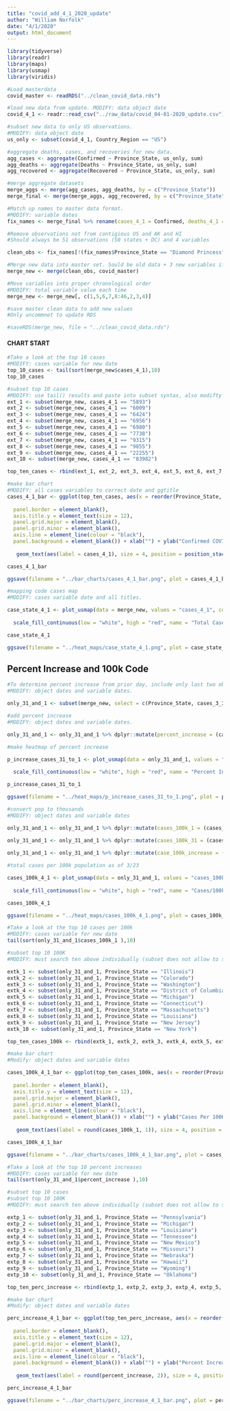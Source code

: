 ```yaml
---
title: "covid_add_4_1_2020_update"
author: "William Norfolk"
date: "4/1/2020"
output: html_document
---
```



```r
library(tidyverse)
library(readr)
library(maps)
library(usmap)
library(viridis)
```

```r
#Load masterdata
covid_master <- readRDS("../clean_covid_data.rds")
```


```r
#load new data from update. MODIFY: data object date
covid_4_1 <- readr::read_csv("../raw_data/covid_04-01-2020_update.csv")
```

```r
#subset new data to only US observations. 
#MODIFY: data object date
us_only <- subset(covid_4_1, Country_Region == "US")
```

```r
#aggregate deaths, cases, and recoveries for new data. 
agg_cases <- aggregate(Confirmed ~ Province_State, us_only, sum)
agg_deaths <- aggregate(Deaths ~ Province_State, us_only, sum)
agg_recovered <- aggregate(Recovered ~ Province_State, us_only, sum)
```

```r
#merge aggregate datasets
merge_aggs <- merge(agg_cases, agg_deaths, by = c("Province_State"))
merge_final <- merge(merge_aggs, agg_recovered, by = c("Province_State"))
```

```r
#Match up names to master data format. 
#MODIFY: variable dates
fix_names <- merge_final %>% rename(cases_4_1 = Confirmed, deaths_4_1 = Deaths, recov_4_1 = Recovered)
```

```r
#Remove observations not from contigious US and AK and HI
#Should always be 51 observations (50 states + DC) and 4 variables

clean_obs <- fix_names[!(fix_names$Province_State == "Diamond Princess" | fix_names$Province_State == "Grand Princess" | fix_names$Province_State == "Guam" | fix_names$Province_State == "Puerto Rico" | fix_names$Province_State == "United States Virgin Islands" | fix_names$Province_State == "US" | fix_names$Province_State == "American Samoa" | fix_names$Province_State == "Northern Mariana Islands" | fix_names$Province_State == "Virgin Islands" | fix_names$Province_State == "Wuhan Evacuee" | fix_names$Province_State == "Recovered"),]
```

```r
#Merge new data into master set. Sould be old data + 3 new variables if successful
merge_new <- merge(clean_obs, covid_master)
```

```r
#Move variables into proper chronological order
#MODIFY: total variable value each time
merge_new <- merge_new[, c(1,5,6,7,8:46,2,3,4)]
```

```r
#save master clean data to add new values
#Only uncommnet to update RDS

#saveRDS(merge_new, file = "../clean_covid_data.rds")
```

#### CHART START

```r
#Take a look at the top 10 cases
#MODIFY: cases variable for new date
top_10_cases <- tail(sort(merge_new$cases_4_1),10)
top_10_cases
```

```r
#subset top 10 cases
#MODIFY: use tail() results and paste into subset syntax, also modifty cases date value
ext_1 <- subset(merge_new, cases_4_1 == "5893")
ext_2 <- subset(merge_new, cases_4_1 == "6009")
ext_3 <- subset(merge_new, cases_4_1 == "6424")
ext_4 <- subset(merge_new, cases_4_1 == "6956")
ext_5 <- subset(merge_new, cases_4_1 == "6980")
ext_6 <- subset(merge_new, cases_4_1 == "7738")
ext_7 <- subset(merge_new, cases_4_1 == "9315")
ext_8 <- subset(merge_new, cases_4_1 == "9855")
ext_9 <- subset(merge_new, cases_4_1 == "22255")
ext_10 <- subset(merge_new, cases_4_1 == "83982")

top_ten_cases <- rbind(ext_1, ext_2, ext_3, ext_4, ext_5, ext_6, ext_7, ext_8, ext_9, ext_10)
```

```r
#make bar chart
#MODIFY: all cases variables to correct date and ggtitle
cases_4_1_bar <- ggplot(top_ten_cases, aes(x = reorder(Province_State, -cases_4_1), cases_4_1)) + geom_bar(aes(fill = reorder(Province_State, -cases_4_1)),stat = "identity") + theme(axis.text.x = element_text(angle = 45, hjust = 1),
                                                                                                   legend.position = "none",                                                                        axis.text=element_text(size=12),
  panel.border = element_blank(), 
  axis.title.y = element_text(size = 12),
  panel.grid.major = element_blank(),
  panel.grid.minor = element_blank(),
  axis.line = element_line(colour = "black"),
  panel.background = element_blank()) + xlab("") + ylab("Confirmed COVID-19 Cases") + ggtitle("Top Ten Confirmed COVID-19 Cases by State 4/1/2020") +
  
   geom_text(aes(label = cases_4_1), size = 4, position = position_stack(vjust = 0.8))

cases_4_1_bar 
```

```r
ggsave(filename = "../bar_charts/cases_4_1_bar.png", plot = cases_4_1_bar)
```

```r
#mapping code cases map
#MODIFY: cases variable date and all titles.

case_state_4_1 <- plot_usmap(data = merge_new, values = "cases_4_1", color = "black") + 
  
  scale_fill_continuous(low = "white", high = "red", name = "Total Cases", label = scales::comma) + theme(legend.position = "right", plot.title = element_text(color = "black", size = 15, face = "bold"), plot.subtitle = element_text(color = "black", size = 10, face = "italic")) + labs(title = "COVID-19 Confirmed Cases by State", subtitle = "Data as of: 4/1/2020")

case_state_4_1
```

```r
ggsave(filename = "../heat_maps/case_state_4_1.png", plot = case_state_4_1)
```

## Percent Increase and 100k Code

```r
#To determine percent increase from prior day, include only last two observations
#MODIFY: object dates and variable dates.

only_31_and_1 <- subset(merge_new, select = c(Province_State, cases_3_31, cases_4_1, fips, total_pop))
```


```r
#add percent increase
#MODIFY: object dates and variable dates.

only_31_and_1 <- only_31_and_1 %>% dplyr::mutate(percent_increase = (cases_4_1 - cases_3_31) / cases_3_31 * 100)
```

```r
#make heatmap of percent increase

p_increase_cases_31_to_1 <- plot_usmap(data = only_31_and_1, values = "percent_increase", color = "black") + 
  
  scale_fill_continuous(low = "white", high = "red", name = "Percent Increase", label = scales::comma) + theme(legend.position = "right", plot.title = element_text(color = "black", size = 15, face = "bold"), plot.subtitle = element_text(color = "black", size = 10, face = "italic")) + labs(title = "Percent Increase of Confirmed COVID-19 Cases by State", subtitle = "From: 3/31/2020-4/1/2020")

p_increase_cases_31_to_1
```

```r
ggsave(filename = "../heat_maps/p_increase_cases_31_to_1.png", plot = p_increase_cases_31_to_1)
```

```r
#convert pop to thousands
#MODIFY: object dates and variable dates

only_31_and_1 <- only_31_and_1 %>% dplyr::mutate(cases_100k_1 = (cases_4_1 / total_pop) *100000)
  
only_31_and_1 <- only_31_and_1 %>% dplyr::mutate(cases_100k_31 = (cases_3_31 / total_pop) * 100000)

only_31_and_1 <- only_31_and_1 %>% dplyr::mutate(case_100k_increase = (cases_100k_1 - cases_100k_31) / cases_100k_1 *100)

```

```r
#total cases per 100k population as of 3/23

cases_100k_4_1 <- plot_usmap(data = only_31_and_1, values = "cases_100k_31", color = "black") + 
  
  scale_fill_continuous(low = "white", high = "red", name = "Cases/100k Population", label = scales::comma) + theme(legend.position = "right", plot.title = element_text(color = "black", size = 15, face = "bold"), plot.subtitle = element_text(color = "black", size = 10, face = "italic")) + labs(title = "COVID-19 Confirmed Cases Per 100K Individuals by State", subtitle = "Data as of: 4/1/2020")

cases_100k_4_1
```

```r
ggsave(filename = "../heat_maps/cases_100k_4_1.png", plot = cases_100k_4_1)
```

```r
#Take a look at the top 10 cases per 100k
#MODIFY: cases variable for new date
tail(sort(only_31_and_1$cases_100k_1 ),10)
```


```r
#subset top 10 100K
#MODIFY: must search ten above individually (subset does not allow to select by these values for some reason...) and past the states in the code below.Also modify variable and object date names.

extk_1 <- subset(only_31_and_1, Province_State == "Illinois")
extk_2 <- subset(only_31_and_1, Province_State == "Colorado")
extk_3 <- subset(only_31_and_1, Province_State == "Washington")
extk_4 <- subset(only_31_and_1, Province_State == "District of Columbia")
extk_5 <- subset(only_31_and_1, Province_State == "Michigan")
extk_6 <- subset(only_31_and_1, Province_State == "Connecticut")
extk_7 <- subset(only_31_and_1, Province_State == "Massachusetts")
extk_8 <- subset(only_31_and_1, Province_State == "Louisiana")
extk_9 <- subset(only_31_and_1, Province_State == "New Jersey")
extk_10 <- subset(only_31_and_1, Province_State == "New York")

top_ten_cases_100k <- rbind(extk_1, extk_2, extk_3, extk_4, extk_5, extk_6, extk_7, extk_8, extk_9, extk_10)
```

```r
#make bar chart
#Modify: object dates and variable dates

cases_100k_4_1_bar <- ggplot(top_ten_cases_100k, aes(x = reorder(Province_State, -cases_100k_1), cases_100k_1)) + geom_bar(aes(fill = reorder(Province_State, -cases_100k_1)), stat = "identity") + theme(axis.text.x = element_text(angle = 45, hjust = 1),
                                                                                                   legend.position = "none",                                                                        axis.text=element_text(size=12),
  panel.border = element_blank(),   
  axis.title.y = element_text(size = 12),
  panel.grid.major = element_blank(),
  panel.grid.minor = element_blank(),
  axis.line = element_line(colour = "black"),
  panel.background = element_blank()) + xlab("") + ylab("Cases Per 100K Individuals") + ggtitle("Top Ten COVID-19 Confirmed Cases Per 100K Individuals by State 4/1/2020") +
  
   geom_text(aes(label = round(cases_100k_1, 1)), size = 4, position = position_stack(vjust = 0.8))

cases_100k_4_1_bar
```

```r
ggsave(filename = "../bar_charts/cases_100k_4_1_bar.png", plot = cases_100k_4_1_bar)
```

```r
#Take a look at the top 10 percent increases
#MODIFY: cases variable for new date
tail(sort(only_31_and_1$percent_increase ),10)
```

```r
#subset top 10 cases
#subset top 10 100K
#MODIFY: must search ten above individually (subset does not allow to select by these values for some reason...) and past the states in the code below.Also modify variable and object date names.

extp_1 <- subset(only_31_and_1, Province_State == "Pennsylvania")
extp_2 <- subset(only_31_and_1, Province_State == "Michigan")
extp_3 <- subset(only_31_and_1, Province_State == "Louisiana")
extp_4 <- subset(only_31_and_1, Province_State == "Tennessee")
extp_5 <- subset(only_31_and_1, Province_State == "New Mexico")
extp_6 <- subset(only_31_and_1, Province_State == "Missouri")
extp_7 <- subset(only_31_and_1, Province_State == "Nebraska")
extp_8 <- subset(only_31_and_1, Province_State == "Hawaii")
extp_9 <- subset(only_31_and_1, Province_State == "Wyoming")
extp_10 <- subset(only_31_and_1, Province_State == "Oklahoma")

top_ten_perc_increase <- rbind(extp_1, extp_2, extp_3, extp_4, extp_5, extp_6, extp_7, extp_8, extp_9, extp_10)
```

```r
#make bar chart
#Modify: object dates and variable dates

perc_increase_4_1_bar <- ggplot(top_ten_perc_increase, aes(x = reorder(Province_State, -percent_increase), percent_increase)) + geom_bar(aes(fill = reorder(Province_State, -percent_increase)), stat = "identity") + theme(axis.text.x = element_text(angle = 45, hjust = 1),
                                                                                                   legend.position = "none",                                                                        axis.text=element_text(size=12),
  panel.border = element_blank(),   
  axis.title.y = element_text(size = 12),
  panel.grid.major = element_blank(),
  panel.grid.minor = element_blank(),
  axis.line = element_line(colour = "black"),
  panel.background = element_blank()) + xlab("") + ylab("Percent Increase") + ggtitle("COVID-19: Top Ten Percent Increase by State from 3/31/20-4/1/20") +
  
   geom_text(aes(label = round(percent_increase, 2)), size = 4, position = position_stack(vjust = 0.8))

perc_increase_4_1_bar
```

```r
ggsave(filename = "../bar_charts/perc_increase_4_1_bar.png", plot = perc_increase_4_1_bar)
```